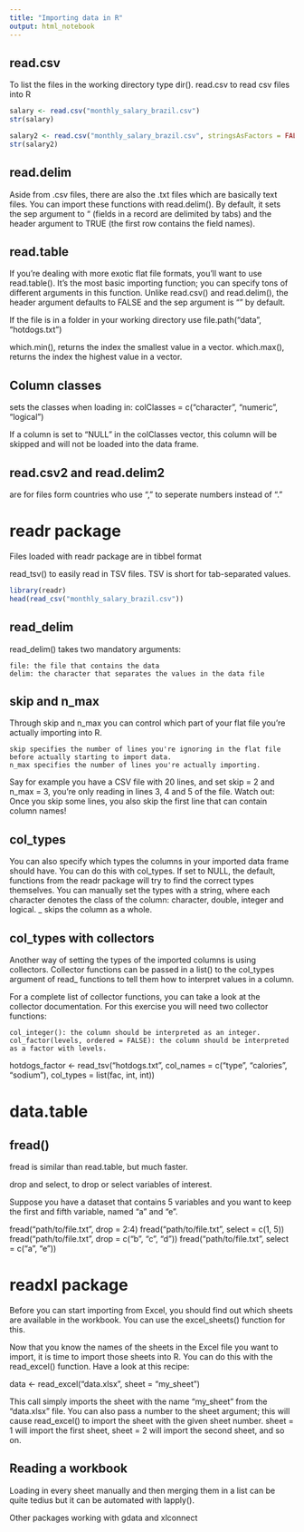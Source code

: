 ```yaml
---
title: "Importing data in R"
output: html_notebook
---
```

## read.csv

To list the files in the working directory type dir().
read.csv to read csv files into R

```r
salary <- read.csv("monthly_salary_brazil.csv")
str(salary)
```
```r
salary2 <- read.csv("monthly_salary_brazil.csv", stringsAsFactors = FALSE)
str(salary2)
```

## read.delim

Aside from .csv files, there are also the .txt files which are basically text files. You can import these functions with read.delim(). By default, it sets the sep argument to "\t" (fields in a record are delimited by tabs) and the header argument to TRUE (the first row contains the field names). 

## read.table

If you're dealing with more exotic flat file formats, you'll want to use read.table(). It's the most basic importing function; you can specify tons of different arguments in this function. Unlike read.csv() and read.delim(), the header argument defaults to FALSE and the sep argument is "" by default.

If the file is in a folder in your working directory use file.path("data", "hotdogs.txt")

which.min(), returns the index the smallest value in a vector.
which.max(), returns the index the highest value in a vector.

## Column classes

sets the classes when loading in: 
colClasses = c("character", "numeric", "logical")

If a column is set to "NULL" in the colClasses vector, this column will be skipped and will not be loaded into the data frame.

## read.csv2 and read.delim2

are for files form countries who use "," to seperate numbers instead of "."

# readr package

Files loaded with readr package are in tibbel format

read_tsv() to easily read in TSV files. TSV is short for tab-separated values.

```r
library(readr)
head(read_csv("monthly_salary_brazil.csv"))
```

## read_delim

read_delim() takes two mandatory arguments:

    file: the file that contains the data
    delim: the character that separates the values in the data file


## skip and n_max

Through skip and n_max you can control which part of your flat file you're actually importing into R.

    skip specifies the number of lines you're ignoring in the flat file before actually starting to import data.
    n_max specifies the number of lines you're actually importing.

Say for example you have a CSV file with 20 lines, and set skip = 2 and n_max = 3, you're only reading in lines 3, 4 and 5 of the file.
Watch out: Once you skip some lines, you also skip the first line that can contain column names!

## col_types

You can also specify which types the columns in your imported data frame should have. You can do this with col_types. If set to NULL, the default, functions from the readr package will try to find the correct types themselves. You can manually set the types with a string, where each character denotes the class of the column: character, double, integer and logical. _ skips the column as a whole.

## col_types with collectors

Another way of setting the types of the imported columns is using collectors. Collector functions can be passed in a list() to the col_types argument of read_ functions to tell them how to interpret values in a column.

For a complete list of collector functions, you can take a look at the collector documentation. For this exercise you will need two collector functions:

    col_integer(): the column should be interpreted as an integer.
    col_factor(levels, ordered = FALSE): the column should be interpreted as a factor with levels.

hotdogs_factor <- read_tsv("hotdogs.txt",
                           col_names = c("type", "calories", "sodium"),
                           col_types = list(fac, int, int))
                           
# data.table

## fread()
fread is similar than read.table, but much faster.


drop and select, to drop or select variables of interest.

Suppose you have a dataset that contains 5 variables and you want to keep the first and fifth variable, named "a" and "e". 

  fread("path/to/file.txt", drop = 2:4)
  fread("path/to/file.txt", select = c(1, 5))
  fread("path/to/file.txt", drop = c("b", "c", "d"))
  fread("path/to/file.txt", select = c("a", "e"))

# readxl package

Before you can start importing from Excel, you should find out which sheets are available in the workbook. You can use the excel_sheets() function for this.

Now that you know the names of the sheets in the Excel file you want to import, it is time to import those sheets into R. You can do this with the read_excel() function. Have a look at this recipe:

  data <- read_excel("data.xlsx", sheet = "my_sheet")

This call simply imports the sheet with the name "my_sheet" from the "data.xlsx" file. You can also pass a number to the sheet argument; this will cause read_excel() to import the sheet with the given sheet number. sheet = 1 will import the first sheet, sheet = 2 will import the second sheet, and so on.

## Reading a workbook

Loading in every sheet manually and then merging them in a list can be quite tedius but it can be automated with lapply().

Other packages working with gdata and xlconnect